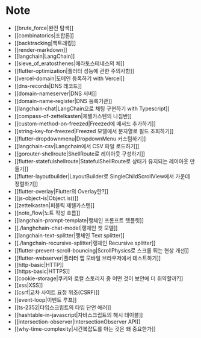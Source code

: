 # Note

- [[brute_force|완전 탐색]]
- [[combinatorics|조합론]]
- [[backtracking|백트래킹]]
- [[render-markdown]]
- [[langchain|LangChain]]
- [[sieve_of_eratosthenes|에라토스테네스의 체]]
- [[flutter-optimization|플러터 성능에 관한 주의사항]]
- [[vercel-domain|도메인 등록하기 with Vercel]]
- [[dns-records|DNS 레코드]]
- [[domain-nameserver|DNS 서버]]
- [[domain-name-register|DNS 등록기관]]
- [[langchain-chat|LangChain으로 채팅 구현하기 with Typescript]]
- [[compass-of-zettelkasten|제텔카스텐의 나침반]]
- [[custom-method-on-freezed|Freezed에 메서드 추가하기]]
- [[string-key-for-freezed|Freezed 모델에서 문자열로 필드 조회하기]]
- [[flutter-dropdownmenu|DropdownMenu 커스텀하기]]
- [[langchain-csv|Langchain에서 CSV 파일 로드하기]]
- [[gorouter-shellroute|ShellRoute로 레이아웃 구성하기]]
- [[flutter-statefulshellroute|StatefulShellRoute로 상태가 유지되는 레이아웃 만들기]]
- [[flutter-layoutbuilder|LayoutBuilder로 SingleChildScrollView에서 가운데 정렬하기]]
- [[flutter-overlay|Flutter의 Overlay란?]]
- [[js-object-is|Object.is()]]
- [[zettelkasten|퍼블릭 제텔카스텐]]
- [[note_flow|노트 작성 흐름]]
- [[langchain-prompt-template|랭체인 프롬프트 텟플릿]]
- [[./langhchain-chat-model|랭체인 챗 모델]]
- [[langchain-text-splitter|랭체인 Text splitter]]
- [[./langchain-recursive-splitter|랭체인 Recursive splitter]]
- [[flutter-prevent-scroll-bouncing|ScrollPhysics로 스크롤 튀는 현상 개선]]
- [[flutter-webserver|플러터 앱 모바일 브라우저에서 테스트하기]]
- [[http-basic|HTTP]]
- [[https-basic|HTTPS]]
- [[cookie-storage|쿠키와 로컬 스토리지 중 어떤 것이 보안에 더 취약할까?]]
- [[xss|XSS]]
- [[csrf|교차 사이트 요청 위조(CSRF)]]
- [[event-loop|이벤트 루프]]
- [[ts-2352|타입스크립트의 타입 단언 에러]]
- [[hashtable-in-javascript|자바스크립트의 해시 테이블]]
- [[intersection-observer|IntersectionObserver API]]
- [[why-time-complexity|시간복잡도를 아는 것은 왜 중요한가]]


